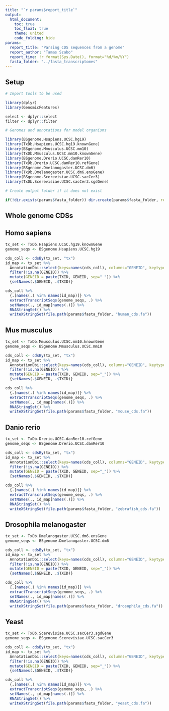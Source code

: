 ```yaml
---
title: "`r params$report_title`"
output: 
  html_document:
    toc: true
    toc_float: true
    theme: united
    code_folding: hide
params:
  report_title: "Parsing CDS sequences from a genome"
  report_author: "Tamas Szabo"
  report_time: !r format(Sys.Date(), format="%d/%m/%Y")
  fasta_folder: "../fasta_transcriptomes"
---
```


## Setup

```r
# Import tools to be used

library(dplyr)
library(GenomicFeatures)

select <- dplyr::select
filter <- dplyr::filter
```

```r
# Genomes and annotations for model organisms

library(BSgenome.Hsapiens.UCSC.hg19)
library(TxDb.Hsapiens.UCSC.hg19.knownGene)
library(BSgenome.Mmusculus.UCSC.mm10)
library(TxDb.Mmusculus.UCSC.mm10.knownGene)
library(BSgenome.Drerio.UCSC.danRer10)
library(TxDb.Drerio.UCSC.danRer10.refGene)
library(BSgenome.Dmelanogaster.UCSC.dm6)
library(TxDb.Dmelanogaster.UCSC.dm6.ensGene)
library(BSgenome.Scerevisiae.UCSC.sacCer3)
library(TxDb.Scerevisiae.UCSC.sacCer3.sgdGene)
```

```r
# Create output folder if it does not exist

if(!dir.exists(params$fasta_folder)) dir.create(params$fasta_folder, recursive=TRUE)
```

## Whole genome CDSs

## Homo sapiens

```r
tx_set <- TxDb.Hsapiens.UCSC.hg19.knownGene
genome_seqs <- BSgenome.Hsapiens.UCSC.hg19

cds_coll <- cdsBy(tx_set, "tx")
id_map <- tx_set %>%
  AnnotationDbi::select(keys=names(cds_coll), columns="GENEID", keytype="TXID") %>%
  filter(!is.na(GENEID)) %>%
  mutate(GENEID = paste(TXID, GENEID, sep="_")) %>%
  {setNames(.$GENEID, .$TXID)}

cds_coll %>%
  {.[names(.) %in% names(id_map)]} %>%
  extractTranscriptSeqs(genome_seqs, .) %>%
  setNames(., id_map[names(.)]) %>%
  RNAStringSet() %>%
  writeXStringSet(file.path(params$fasta_folder, "human_cds.fa"))
```

## Mus musculus

```r
tx_set <- TxDb.Mmusculus.UCSC.mm10.knownGene
genome_seqs <- BSgenome.Mmusculus.UCSC.mm10

cds_coll <- cdsBy(tx_set, "tx")
id_map <- tx_set %>%
  AnnotationDbi::select(keys=names(cds_coll), columns="GENEID", keytype="TXID") %>%
  filter(!is.na(GENEID)) %>%
  mutate(GENEID = paste(TXID, GENEID, sep="_")) %>%
  {setNames(.$GENEID, .$TXID)}

cds_coll %>%
  {.[names(.) %in% names(id_map)]} %>%
  extractTranscriptSeqs(genome_seqs, .) %>%
  setNames(., id_map[names(.)]) %>%
  RNAStringSet() %>%
  writeXStringSet(file.path(params$fasta_folder, "mouse_cds.fa"))
```

## Danio rerio

```r
tx_set <- TxDb.Drerio.UCSC.danRer10.refGene
genome_seqs <- BSgenome.Drerio.UCSC.danRer10

cds_coll <- cdsBy(tx_set, "tx")
id_map <- tx_set %>%
  AnnotationDbi::select(keys=names(cds_coll), columns="GENEID", keytype="TXID") %>%
  filter(!is.na(GENEID)) %>%
  mutate(GENEID = paste(TXID, GENEID, sep="_")) %>%
  {setNames(.$GENEID, .$TXID)}

cds_coll %>%
  {.[names(.) %in% names(id_map)]} %>%
  extractTranscriptSeqs(genome_seqs, .) %>%
  setNames(., id_map[names(.)]) %>%
  RNAStringSet() %>%
  writeXStringSet(file.path(params$fasta_folder, "zebrafish_cds.fa"))
```

## Drosophila melanogaster

```r
tx_set <- TxDb.Dmelanogaster.UCSC.dm6.ensGene
genome_seqs <- BSgenome.Dmelanogaster.UCSC.dm6

cds_coll <- cdsBy(tx_set, "tx")
id_map <- tx_set %>%
  AnnotationDbi::select(keys=names(cds_coll), columns="GENEID", keytype="TXID") %>%
  filter(!is.na(GENEID)) %>%
  mutate(GENEID = paste(TXID, GENEID, sep="_")) %>%
  {setNames(.$GENEID, .$TXID)}

cds_coll %>%
  {.[names(.) %in% names(id_map)]} %>%
  extractTranscriptSeqs(genome_seqs, .) %>%
  setNames(., id_map[names(.)]) %>%
  RNAStringSet() %>%
  writeXStringSet(file.path(params$fasta_folder, "drosophila_cds.fa"))
```

## Yeast

```r
tx_set <- TxDb.Scerevisiae.UCSC.sacCer3.sgdGene
genome_seqs <- BSgenome.Scerevisiae.UCSC.sacCer3

cds_coll <- cdsBy(tx_set, "tx")
id_map <- tx_set %>%
  AnnotationDbi::select(keys=names(cds_coll), columns="GENEID", keytype="TXID") %>%
  filter(!is.na(GENEID)) %>%
  mutate(GENEID = paste(TXID, GENEID, sep="_")) %>%
  {setNames(.$GENEID, .$TXID)}

cds_coll %>%
  {.[names(.) %in% names(id_map)]} %>%
  extractTranscriptSeqs(genome_seqs, .) %>%
  setNames(., id_map[names(.)]) %>%
  RNAStringSet() %>%
  writeXStringSet(file.path(params$fasta_folder, "yeast_cds.fa"))
```
